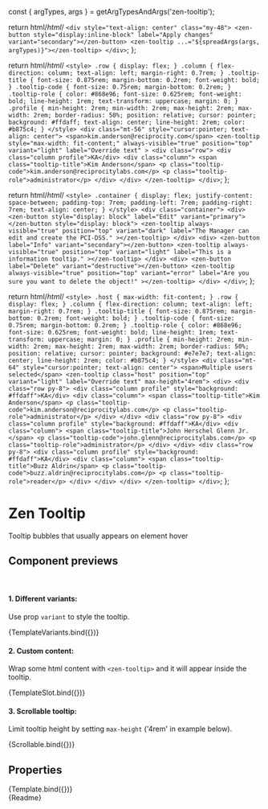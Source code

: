 const { argTypes, args } = getArgTypesAndArgs('zen-tooltip');

<Meta title="Notifications/Tooltip" component="zen-tooltip" argTypes={argTypes} />

  return html/*html*/ `
    <div style="text-align: center" class="my-48">
      <zen-button style="display:inline-block" label="Apply changes" variant="secondary"></zen-button>
      <zen-tooltip ...="${spreadArgs(args, argTypes)}"></zen-tooltip>
    </div>
  `;
};

  return html/*html*/ `
    <style>
      .row {
        display: flex;
      }
      .column {
        flex-direction: column;
        text-align: left;
        margin-right: 0.7rem;
      }
      .tooltip-title {
        font-size: 0.875rem;
        margin-bottom: 0.2rem;
        font-weight: bold;
      }
      .tooltip-code {
        font-size: 0.75rem;
        margin-bottom: 0.2rem;
      }
      .tooltip-role {
        color: #868e96;
        font-size: 0.625rem;
        font-weight: bold;
        line-height: 1rem;
        text-transform: uppercase;
        margin: 0;
      }
      .profile {
        min-height: 2rem;
        min-width: 2rem;
        max-height: 2rem;
        max-width: 2rem;
        border-radius: 50%;
        position: relative;
        cursor: pointer;
        background: #ffdaff;
        text-align: center;
        line-height: 2rem;
        color: #b875c4;
      }
    </style>
    <div class="mt-56" style="cursor:pointer; text-align: center">
      <span>kim.anderson@reciprocity.com</span>
      <zen-tooltip
        style="max-width: fit-content;"
        always-visible="true"
        position="top"
        variant="light"
        label="Override text"
      >
        <div class="row">
          <div class="column profile">KA</div>
          <div class="column">
            <span class="tooltip-title">Kim Anderson</span>
            <p class="tooltip-code">kim.anderson@reciprocitylabs.com</p>
            <p class="tooltip-role">administrator</p>
          </div>
        </div>
      </zen-tooltip>
    </div>
  `;
};

  return html/*html*/ `
    <style>
      .container {
        display: flex;
        justify-content: space-between;
        padding-top: 7rem;
        padding-left: 7rem;
        padding-right: 7rem;
        text-align: center;
      }
    </style>
    <div class="container">
      <div>
        <zen-button style="display: block" label="Edit" variant="primary"></zen-button style="display: block">
        <zen-tooltip
          always-visible="true"
          position="top"
          variant="dark"
          label="The Manager can edit and create the PCI-DSS."
        ></zen-tooltip>
      </div>
      <div>
        <zen-button label="Info" variant="secondary"></zen-button>
        <zen-tooltip
          always-visible="true"
          position="top"
          variant="light"
          label="This is a information tooltip."
        ></zen-tooltip>
      </div>
      <div>
        <zen-button label="Delete" variant="destructive"></zen-button>
        <zen-tooltip
          always-visible="true"
          position="top"
          variant="error"
          label="Are you sure you want to delete the object!"
        ></zen-tooltip>
      </div>
    </div>
  `;
};

  return html/*html*/ `
    <style>
      .host {
        max-width: fit-content;
      }
      .row {
        display: flex;
      }
      .column {
        flex-direction: column;
        text-align: left;
        margin-right: 0.7rem;
      }
      .tooltip-title {
        font-size: 0.875rem;
        margin-bottom: 0.2rem;
        font-weight: bold;
      }
      .tooltip-code {
        font-size: 0.75rem;
        margin-bottom: 0.2rem;
      }
      .tooltip-role {
        color: #868e96;
        font-size: 0.625rem;
        font-weight: bold;
        line-height: 1rem;
        text-transform: uppercase;
        margin: 0;
      }
      .profile {
        min-height: 2rem;
        min-width: 2rem;
        max-height: 2rem;
        max-width: 2rem;
        border-radius: 50%;
        position: relative;
        cursor: pointer;
        background: #e7e7e7;
        text-align: center;
        line-height: 2rem;
        color: #b875c4;
      }
    </style>
    <div class="mt-64" style="cursor:pointer; text-align: center">
      <span>Multiple users selected</span>
      <zen-tooltip class="host" position="top" variant="light" label="Override text" max-height="4rem">
        <div>
          <div class="row py-8">
            <div class="column profile" style="background: #ffdaff">KA</div>
            <div class="column">
              <span class="tooltip-title">Kim Anderson</span>
              <p class="tooltip-code">kim.anderson@reciprocitylabs.com</p>
              <p class="tooltip-role">administrator</p>
            </div>
          </div>
          <div class="row py-8">
            <div class="column profile" style="background: #ffdaff">KA</div>
            <div class="column">
              <span class="tooltip-title">John Herschel Glenn Jr.</span>
              <p class="tooltip-code">john.glenn@reciprocitylabs.com</p>
              <p class="tooltip-role">administrator</p>
            </div>
          </div>
          <div class="row py-8">
            <div class="column profile" style="background: #ffdaff">KA</div>
            <div class="column">
              <span class="tooltip-title">Buzz Aldrin</span>
              <p class="tooltip-code">buzz.aldrin@reciprocitylabs.com</p>
              <p class="tooltip-role">reader</p>
            </div>
          </div>
        </div>
      </zen-tooltip>
    </div>
  `;
};

# Zen Tooltip

Tooltip bubbles that usually appears on element hover

## Component previews

<br />

#### 1. Different variants:

Use prop `variant` to style the tooltip.

<Canvas>
  <Story name="variant">{TemplateVariants.bind({})}</Story>
</Canvas>

#### 2. Custom content:

Wrap some html content with `<zen-tooltip>` and it will appear inside the tooltip.

<Canvas>
  <Story name="slot">{TemplateSlot.bind({})}</Story>
</Canvas>

#### 3. Scrollable tooltip:

Limit tooltip height by setting `max-height` ('4rem' in example below).

<Canvas>
  <Story name="scrollable">{Scrollable.bind({})}</Story>
</Canvas>

## Properties

<Canvas>
  <Story
    name="default"
    args={{
      ...args,
      position: 'top',
      variant: 'dark',
      label: 'The Manager can edit and create in the context of the PCI-DSS framework.',
      offset: 10,
    }}
  >
    {Template.bind({})}
  </Story>
</Canvas>

<ArgsTable story="default" />

<div class="stencildoc" />
<Description>{Readme}</Description>
